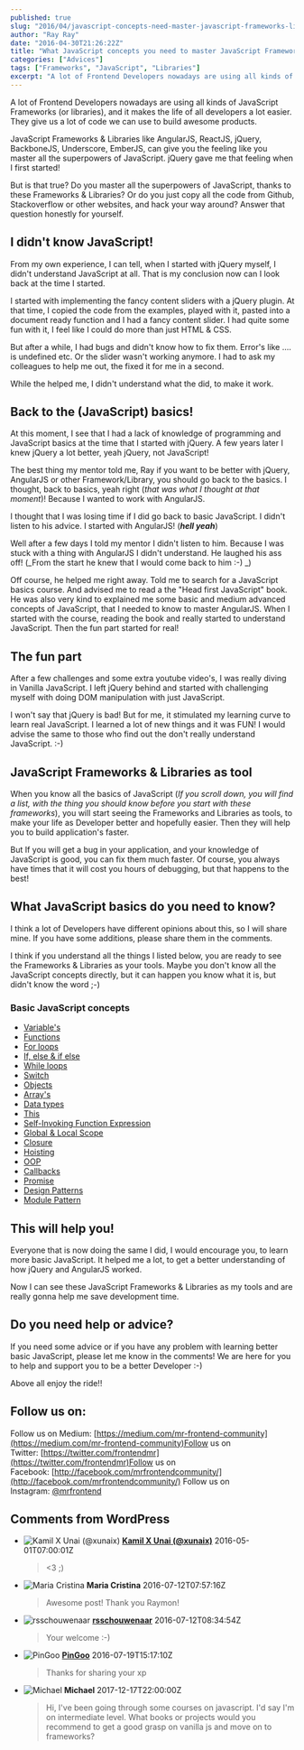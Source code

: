 ```yaml
---
published: true
slug: "2016/04/javascript-concepts-need-master-javascript-frameworks-libraries/"
author: "Ray Ray"
date: "2016-04-30T21:26:22Z"
title: "What JavaScript concepts you need to master JavaScript Frameworks & Libraries"
categories: ["Advices"]
tags: ["Frameworks", "JavaScript", "Libraries"]
excerpt: "A lot of Frontend Developers nowadays are using all kinds of JavaScript Frameworks (or libraries), ..."
---
```


A lot of Frontend Developers nowadays are using all kinds of JavaScript Frameworks (or libraries), and it makes the life of all developers a lot easier. They give us a lot of code we can use to build awesome products.

JavaScript Frameworks & Libraries like AngularJS, ReactJS, jQuery, BackboneJS, Underscore, EmberJS, can give you the feeling like you master all the superpowers of JavaScript. jQuery gave me that feeling when I first started!

But is that true? Do you master all the superpowers of JavaScript, thanks to these Frameworks & Libraries? Or do you just copy all the code from Github, Stackoverflow or other websites, and hack your way around? Answer that question honestly for yourself.

## I didn't know JavaScript!

From my own experience, I can tell, when I started with jQuery myself, I didn't understand JavaScript at all. That is my conclusion now can I look back at the time I started.

I started with implementing the fancy content sliders with a jQuery plugin. At that time, I copied the code from the examples, played with it, pasted into a document ready function and I had a fancy content slider. I had quite some fun with it, I feel like I could do more than just HTML & CSS.

But after a while, I had bugs and didn't know how to fix them. Error's like .... is undefined etc. Or the slider wasn't working anymore. I had to ask my colleagues to help me out, the fixed it for me in a second.

While the helped me, I didn't understand what the did, to make it work.

## Back to the (JavaScript) basics!

At this moment, I see that I had a lack of knowledge of programming and JavaScript basics at the time that I started with jQuery. A few years later I knew jQuery a lot better, yeah jQuery, not JavaScript!

The best thing my mentor told me, Ray if you want to be better with jQuery, AngularJS or other Framework/Library, you should go back to the basics. I thought, back to basics, yeah right (_that was what I thought at that moment_)! Because I wanted to work with AngularJS.

I thought that I was losing time if I did go back to basic JavaScript. I didn't listen to his advice. I started with AngularJS! (_**hell yeah**_)

Well after a few days I told my mentor I didn't listen to him. Because I was stuck with a thing with AngularJS I didn't understand. He laughed his ass off! (_From the start he knew that I would come back to him :-) _)

Off course, he helped me right away. Told me to search for a JavaScript basics course. And advised me to read a the "Head first JavaScript" book. He was also very kind to explained me some basic and medium advanced concepts of JavaScript, that I needed to know to master AngularJS. When I started with the course, reading the book and really started to understand JavaScript. Then the fun part started for real!

## The fun part

After a few challenges and some extra youtube video's, I was really diving in Vanilla JavaScript. I left jQuery behind and started with challenging myself with doing DOM manipulation with just JavaScript.

I won't say that jQuery is bad! But for me, it stimulated my learning curve to learn real JavaScript. I learned a lot of new things and it was FUN! I would advise the same to those who find out the don't really understand JavaScript. :-)

## JavaScript Frameworks & Libraries as tool

When you know all the basics of JavaScript (_If you scroll down, you will find a list, with the thing you should know before you start with these frameworks_), you will start seeing the Frameworks and Libraries as tools, to make your life as Developer better and hopefully easier. Then they will help you to build application's faster.

But If you will get a bug in your application, and your knowledge of JavaScript is good, you can fix them much faster. Of course, you always have times that it will cost you hours of debugging, but that happens to the best!

## What JavaScript basics do you need to know?

I think a lot of Developers have different opinions about this, so I will share mine. If you have some additions, please share them in the comments.

I think if you understand all the things I listed below, you are ready to see the Frameworks & Libraries as your tools. Maybe you don't know all the JavaScript concepts directly, but it can happen you know what it is, but didn't know the word ;-)

### Basic JavaScript concepts

* [Variable's](http://www.w3schools.com/js/js_variables.asp)
* [Functions](http://www.w3schools.com/js/js_functions.asp)
* [For loops](http://www.w3schools.com/js/js_loop_for.asp)
* [If, else & if else](http://www.w3schools.com/js/js_if_else.asp)
* [While loops](http://www.w3schools.com/js/js_loop_while.asp)
* [Switch](http://www.w3schools.com/js/js_switch.asp)
* [Objects](http://www.w3schools.com/js/js_objects.asp)
* [Array's](http://www.w3schools.com/js/js_arrays.asp)
* [Data types](http://www.w3schools.com/js/js_datatypes.asp)
* [This](https://developer.mozilla.org/en-US/docs/Web/JavaScript/Reference/Operators/this)
* [Self-Invoking Function Expression](http://adripofjavascript.com/blog/drips/an-introduction-to-iffes-immediately-invoked-function-expressions.html)
* [Global & Local Scope](http://www.w3schools.com/js/js_scope.asp)
* [Closure](http://www.w3schools.com/js/js_function_closures.asp)
* [Hoisting](http://www.w3schools.com/js/js_hoisting.asp)
* [OOP](http://www.sitepoint.com/oriented-programming-1-2/)
* [Callbacks](http://cwbuecheler.com/web/tutorials/2013/javascript-callbacks/)
* [Promise](https://davidwalsh.name/promises)
* [Design Patterns](https://addyosmani.com/resources/essentialjsdesignpatterns/book/#designpatternsjavascript)
* [Module Pattern](https://toddmotto.com/mastering-the-module-pattern/)

## This will help you!

Everyone that is now doing the same I did, I would encourage you, to learn more basic JavaScript. It helped me a lot, to get a better understanding of how jQuery and AngularJS worked.

Now I can see these JavaScript Frameworks & Libraries as my tools and are really gonna help me save development time.

## Do you need help or advice?

If you need some advice or if you have any problem with learning better basic JavaScript, please let me know in the comments! We are here for you to help and support you to be a better Developer :-)

Above all enjoy the ride!!

<script src="//widget.manychat.com/493241460881733.js" async="async"></script>

<div class="mcwidget-embed" data-widget-id="528016"></div>

## Follow us on:

Follow us on Medium: [https://medium.com/mr-frontend-community](https://medium.com/mr-frontend-community)Follow us on Twitter: [https://twitter.com/frontendmr](https://twitter.com/frontendmr)Follow us on Facebook: [http://facebook.com/mrfrontendcommunity/](http://facebook.com/mrfrontendcommunity/)
Follow us on Instagram: [@mrfrontend](http://instagram.com/mrfrontend)

## Comments from WordPress

* ![Kamil X Unai (@xunaix)](https://www.gravatar.com/avatar/24e5f3ea858331f4f89e3e09abbbe469?d=identicon) **[Kamil X Unai (@xunaix)](http://twitter.com/xunaix)** 2016-05-01T07:00:01Z
  > &lt;3 ;)
* ![Maria Cristina](https://www.gravatar.com/avatar/45a950aa362b40ac23aefcdba0444f0c?d=identicon) **Maria Cristina** 2016-07-12T07:57:16Z
  > Awesome post! Thank you Raymon!
* ![rsschouwenaar](https://www.gravatar.com/avatar/4db35d87bbd24ec55769e066c4b5ff33?d=identicon) **[rsschouwenaar](http://www.raymonschouwenaar.nl)** 2016-07-12T08:34:54Z
  > Your welcome :-)
* ![PinGoo](https://www.gravatar.com/avatar/ec216eb1f50c3adedebf93f8ab76a45d?d=identicon) **[PinGoo](http://gravatar.com/nidalee)** 2016-07-19T15:17:10Z
  > Thanks for sharing your xp
* ![Michael](https://www.gravatar.com/avatar/81b2ad7d3aef6845dfb3bebee9f9537f?d=identicon) **Michael** 2017-12-17T22:00:00Z
  > Hi, I've been going through some courses on javascript. I'd say I'm on intermediate level. What books or projects would you recommend to get a good grasp on vanilla js and move on to frameworks?
